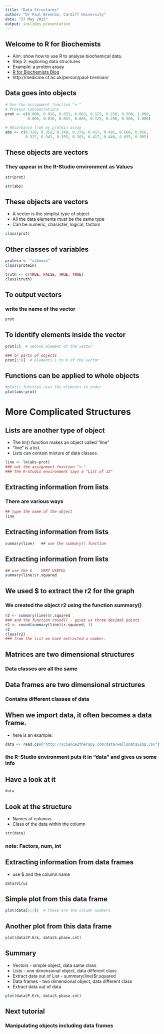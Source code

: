 ```yaml
---
title: "Data Structures"
author: "Dr Paul Brennan, Cardiff University" 
date: "27 May 2015"
output: ioslides_presentation
---
```


## Welcome to R for Biochemists
- Aim: show how to use R to analyse biochemical data.
- Step 2: exploring data structures
- Example: a protein assay
- [R for Biochemists Blog](http://rforbiochemists.blogspot.co.uk/)
- http://medicine.cf.ac.uk/person/paul-brennan/

## Data goes into objects
```r
# Use the assignment function "<-"
# Protein Concentrations
prot <- c(0.000, 0.016, 0.031, 0.063, 0.125, 0.250, 0.500, 1.000, 
          0.000, 0.016, 0.031, 0.063, 0.125, 0.250, 0.500, 1.000) 

# Absorbance from my protein assay
abs <- c(0.329, 0.352, 0.349, 0.379, 0.417, 0.491, 0.668, 0.956, 
         0.327, 0.341, 0.355, 0.383, 0.417, 0.446, 0.655, 0.905)

```

## These objects are vectors
### They appear in the R-Studio environment as Values
```r

str(prot)

str(abs)
```

## These objects are vectors
* A vector is the simplist type of object
* All the data elements must be the same type
* Can be numeric, character, logical, factors
```r
class(prot)

```

## Other classes of variables
```r
protein <- "albumin"
class(protein)

truth <- c(TRUE, FALSE, TRUE, TRUE)
class(truth)
```


## To output vectors
### write the name of the vector
```r
prot
```

## To identify elements inside the vector
```r
prot[2]  # second element of the vector

### or parts of objects
prot[1:8]  # elements 1 to 8 of the vector
```

## Functions can be applied to whole objects 
```r
#plot() function uses the elements in order
plot(abs~prot)
```

# More Complicated Structures
## Lists are another type of object
* The lm() function makes an object called "line" 
* "line" is a list. 
* Lists can contain mixture of data classes. 
```r
line <- lm(abs~prot)
### not the assignment function "<-"
### the R-Studio environment says a "List of 12"
```

## Extracting information from lists
### There are various ways 
```r
 
## type the name of the object
line
```

## Extracting information from lists
```r
summary(line)   ## use the summary() function
```

## Extracting information from lists
```r
## use the $  - VERY USEFUL
summary(line)$r.squared
```


## We used $ to extract the r2 for the graph
### We created the object r2 using the function summary()
```r
r2 <- summary(line)$r.squared
### and the function round() - gives us three decimal points
r2 <- round(summary(line)$r.squared, 3)
r2
class(r2)
### from the list we have extracted a number. 
```


## Matrices are two dimensional structures 
###  Data classes are all the same

## Data frames are two dimensional structures
###  Contains different classes of data


## When we import data, it often becomes a data frame.
* here is an example:
```r
data <- read.csv("http://science2therapy.com/data/wellsDataSimp.csv")
```
### the R-Studio environment puts it in "data" and gives us some info

## Have a look at it
```r
data
```

## Look at the structure 
* Names of columns 
* Class of the data within the column

```r
str(data)
```
### note: Factors, num, int

## Extracting information from data frames
* use $ and the column name
```r
data$Virus
```

## Simple plot from this data frame
```r
plot(data[5:7])  # these are the column numbers
```

## Another plot from this data frame
```r
plot(data$P.Erk, data$S.phase.cnt)
```

## Summary
- Vectors - simple object, data same class
- Lists - one dimensional object, data different class
- Extract data out of List - summary(line)$r.squared
- Data frames - two dimensional object, data different class
- Extract data out of data
```r
plot(data$P.Erk, data$S.phase.cnt)
```

## Next tutorial
### Manipulating objects including data frames 
